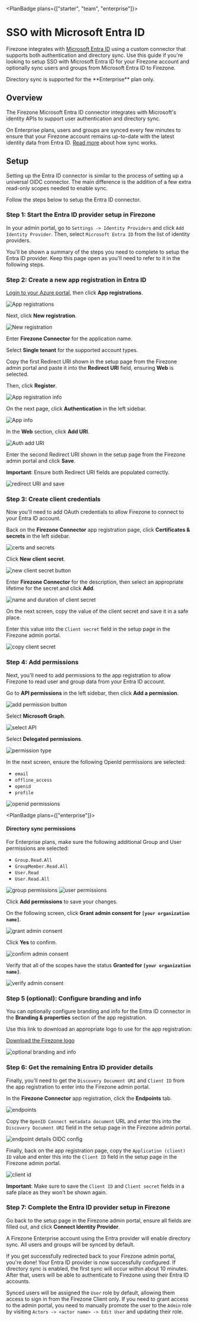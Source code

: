 
<PlanBadge plans={["starter", "team", "enterprise"]}>

# SSO with Microsoft Entra ID

</PlanBadge>

Firezone integrates with
[Microsoft Entra ID](https://www.microsoft.com/en-us/security/business/identity-access/microsoft-entra-id)
using a custom connector that supports both authentication and directory sync.
Use this guide if you're looking to setup SSO with Microsoft Entra ID for your
Firezone account and optionally sync users and groups from Microsoft Entra ID to
Firezone.

<Alert color="info">
  Directory sync is supported for the **Enterprise** plan only.
</Alert>

## Overview

The Firezone Microsoft Entra ID connector integrates with Microsoft's identity
APIs to support user authentication and directory sync.

On Enterprise plans, users and groups are synced every few minutes to ensure
that your Firezone account remains up-to-date with the latest identity data from
Entra ID. [Read more](/kb/authenticate/directory-sync) about how sync works.

## Setup

Setting up the Entra ID connector is similar to the process of setting up a
universal OIDC connector. The main difference is the addition of a few extra
read-only scopes needed to enable sync.

Follow the steps below to setup the Entra ID connector.

### Step 1: Start the Entra ID provider setup in Firezone

In your admin portal, go to `Settings -> Identity Providers` and click
`Add Identity Provider`. Then, select `Microsoft Entra ID` from the list of
identity providers.

You'll be shown a summary of the steps you need to complete to setup the Entra
ID provider. Keep this page open as you'll need to refer to it in the following
steps.

### Step 2: Create a new app registration in Entra ID

[Login to your Azure portal](https://portal.azure.com/), then click **App
registrations**.

<Link href="/images/kb/authenticate/entra/1-home.png" target="_blank">
  <Image
    src="/images/kb/authenticate/entra/1-home.png"
    alt="App registrations"
    width={1200}
    height={1200}
  />
</Link>

Next, click **New registration**.

<Link href="/images/kb/authenticate/entra/2-new-app.png" target="_blank">
  <Image
    src="/images/kb/authenticate/entra/2-new-app.png"
    alt="New registration"
    width={1200}
    height={1200}
  />
</Link>

Enter **Firezone Connector** for the application name.

Select **Single tenant** for the supported account types.

Copy the first Redirect URI shown in the setup page from the Firezone admin
portal and paste it into the **Redirect URI** field, ensuring **Web** is
selected.

Then, click **Register**.

<Link
  href="/images/kb/authenticate/entra/3-app-registration-information.png"
  target="_blank"
>
  <Image
    src="/images/kb/authenticate/entra/3-app-registration-information.png"
    alt="App registration info"
    width={1200}
    height={1200}
  />
</Link>

On the next page, click **Authentication** in the left sidebar.

<Link href="/images/kb/authenticate/entra/4-app-info.png" target="_blank">
  <Image
    src="/images/kb/authenticate/entra/4-app-info.png"
    alt="App info"
    width={1200}
    height={1200}
  />
</Link>

In the **Web** section, click **Add URI**.

<Link
  href="/images/kb/authenticate/entra/5-authentication-add-uri.png"
  target="_blank"
>
  <Image
    src="/images/kb/authenticate/entra/5-authentication-add-uri.png"
    alt="Auth add URI"
    width={1200}
    height={1200}
  />
</Link>

Enter the second Redirect URI shown in the setup page from the Firezone admin
portal and click **Save**.

**Important**: Ensure both Redirect URI fields are populated correctly.

<Link
  href="/images/kb/authenticate/entra/6-redirect-uri-and-save.png"
  target="_blank"
>
  <Image
    src="/images/kb/authenticate/entra/6-redirect-uri-and-save.png"
    alt="redirect URI and save"
    width={1200}
    height={1200}
  />
</Link>

### Step 3: Create client credentials

Now you'll need to add OAuth credentials to allow Firezone to connect to your
Entra ID account.

Back on the **Firezone Connector** app registration page, click **Certificates &
secrets** in the left sidebar.

<Link
  href="/images/kb/authenticate/entra/7-certificates-and-secrets.png"
  target="_blank"
>
  <Image
    src="/images/kb/authenticate/entra/7-certificates-and-secrets.png"
    alt="certs and secrets"
    width={1200}
    height={1200}
  />
</Link>

Click **New client secret**.

<Link
  href="/images/kb/authenticate/entra/8-new-client-secret-button.png"
  target="_blank"
>
  <Image
    src="/images/kb/authenticate/entra/8-new-client-secret-button.png"
    alt="new client secret button"
    width={1200}
    height={1200}
  />
</Link>

Enter **Firezone Connector** for the description, then select an appropriate
lifetime for the secret and click **Add**.

<Link
  href="/images/kb/authenticate/entra/9-name-and-duration-of-client-secret.png"
  target="_blank"
>
  <Image
    src="/images/kb/authenticate/entra/9-name-and-duration-of-client-secret.png"
    alt="name and duration of client secret"
    width={1200}
    height={1200}
  />
</Link>

On the next screen, copy the value of the client secret and save it in a safe
place.

Enter this value into the `Client secret` field in the setup page in the
Firezone admin portal.

<Link
  href="/images/kb/authenticate/entra/10-copy-client-secret.png"
  target="_blank"
>
  <Image
    src="/images/kb/authenticate/entra/10-copy-client-secret.png"
    alt="copy client secret"
    width={1200}
    height={1200}
  />
</Link>

### Step 4: Add permissions

Next, you'll need to add permissions to the app registration to allow Firezone
to read user and group data from your Entra ID account.

Go to **API permissions** in the left sidebar, then click **Add a permission**.

<Link
  href="/images/kb/authenticate/entra/11-add-permission-button.png"
  target="_blank"
>
  <Image
    src="/images/kb/authenticate/entra/11-add-permission-button.png"
    alt="add permission button"
    width={1200}
    height={1200}
  />
</Link>

Select **Microsoft Graph**.

<Link href="/images/kb/authenticate/entra/12-select-api.png" target="_blank">
  <Image
    src="/images/kb/authenticate/entra/12-select-api.png"
    alt="select API"
    width={1200}
    height={1200}
  />
</Link>

Select **Delegated permissions**.

<Link
  href="/images/kb/authenticate/entra/13-permission-type.png"
  target="_blank"
>
  <Image
    src="/images/kb/authenticate/entra/13-permission-type.png"
    alt="permission type"
    width={1200}
    height={1200}
  />
</Link>

In the next screen, ensure the following OpenId permissions are selected:

- `email`
- `offline_access`
- `openid`
- `profile`

<Link
  href="/images/kb/authenticate/entra/14-openid-permissions.png"
  target="_blank"
>
  <Image
    src="/images/kb/authenticate/entra/14-openid-permissions.png"
    alt="openid permissions"
    width={1200}
    height={1200}
  />
</Link>

<PlanBadge plans={["enterprise"]}>

#### Directory sync permissions

</PlanBadge>

For Enterprise plans, make sure the following additional Group and User
permissions are selected:

- `Group.Read.All`
- `GroupMember.Read.All`
- `User.Read`
- `User.Read.All`

<Link
  href="/images/kb/authenticate/entra/15-group-permissions.png"
  target="_blank"
>
  <Image
    src="/images/kb/authenticate/entra/15-group-permissions.png"
    alt="group permissions"
    width={1200}
    height={1200}
  />
</Link>

<Link
  href="/images/kb/authenticate/entra/16-user-permissions.png"
  target="_blank"
>
  <Image
    src="/images/kb/authenticate/entra/16-user-permissions.png"
    alt="user permissions"
    width={1200}
    height={1200}
  />
</Link>

Click **Add permissions** to save your changes.

On the following screen, click **Grant admin consent for
`[your organization name]`**.

<Link
  href="/images/kb/authenticate/entra/17-grant-admin-consent.png"
  target="_blank"
>
  <Image
    src="/images/kb/authenticate/entra/17-grant-admin-consent.png"
    alt="grant admin consent"
    width={1200}
    height={1200}
  />
</Link>

Click **Yes** to confirm.

<Link
  href="/images/kb/authenticate/entra/18-confirm-admin-consent.png"
  target="_blank"
>
  <Image
    src="/images/kb/authenticate/entra/18-confirm-admin-consent.png"
    alt="confirm admin consent"
    width={1200}
    height={1200}
  />
</Link>

Verify that all of the scopes have the status **Granted for
`[your organization name]`**.

<Link
  href="/images/kb/authenticate/entra/19-verify-admin-consent.png"
  target="_blank"
>
  <Image
    src="/images/kb/authenticate/entra/19-verify-admin-consent.png"
    alt="verify admin consent"
    width={1200}
    height={1200}
  />
</Link>

### Step 5 (optional): Configure branding and info

You can optionally configure branding and info for the Entra ID connector in the
**Branding & properties** section of the app registration.

Use this link to download an appropriate logo to use for the app registration:

[Download the Firezone logo](/images/kb/authenticate/entra/firezone-logo.png)

<Link
  href="/images/kb/authenticate/entra/20-optional-branding-and-info.png"
  target="_blank"
>
  <Image
    src="/images/kb/authenticate/entra/20-optional-branding-and-info.png"
    alt="optional branding and info"
    width={1200}
    height={1200}
  />
</Link>

### Step 6: Get the remaining Entra ID provider details

Finally, you'll need to get the `Discovery Document URI` and `Client ID` from
the app registration to enter into the Firezone admin portal.

In the **Firezone Connector** app registration, click the **Endpoints** tab.

<Link href="/images/kb/authenticate/entra/21-endpoints.png" target="_blank">
  <Image
    src="/images/kb/authenticate/entra/21-endpoints.png"
    alt="endpoints"
    width={1200}
    height={1200}
  />
</Link>

Copy the `OpenID Connect metadata document` URL and enter this into the
`Discovery Document URI` field in the setup page in the Firezone admin portal.

<Link
  href="/images/kb/authenticate/entra/22-endpoint-details-oidc-config.png"
  target="_blank"
>
  <Image
    src="/images/kb/authenticate/entra/22-endpoint-details-oidc-config.png"
    alt="endpoint details OIDC config"
    width={1200}
    height={1200}
  />
</Link>

Finally, back on the app registration page, copy the `Application (client) ID`
value and enter this into the `Client ID` field in the setup page in the
Firezone admin portal.

<Link href="/images/kb/authenticate/entra/23-client-id.png" target="_blank">
  <Image
    src="/images/kb/authenticate/entra/23-client-id.png"
    alt="client id"
    width={1200}
    height={1200}
  />
</Link>

**Important**: Make sure to save the `Client ID` and `Client secret` fields in a
safe place as they won't be shown again.

### Step 7: Complete the Entra ID provider setup in Firezone

Go back to the setup page in the Firezone admin portal, ensure all fields are
filled out, and click **Connect Identity Provider**.

<Alert color="warning">

A Firezone Enterprise account using the Entra provider will enable directory sync.
All users and groups will be synced by default.

</Alert>

If you get successfully redirected back to your Firezone admin portal, you're
done! Your Entra ID provider is now successfully configured. If directory sync
is enabled, the first sync will occur within about 10 minutes. After that, users
will be able to authenticate to Firezone using their Entra ID accounts.

<Alert color="info">

Synced users will be assigned the `User` role by default, allowing them access
to sign in from the Firezone Client only. If you need to grant access to the
admin portal, you need to manually promote the user to the `Admin` role by
visiting `Actors -> <actor name> -> Edit User` and updating their role.

</Alert>

<SupportOptions />
